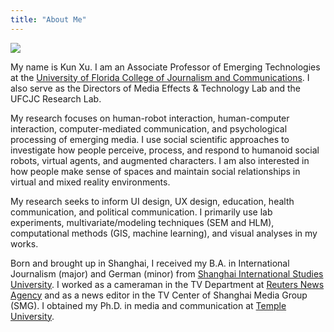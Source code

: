```yaml
---
title: "About Me"
---
```



![](~/Documents/GitHub/kunxu.github.io/images/me.jpg)

My name is Kun Xu. I am an Associate Professor of Emerging Technologies at the [University of Florida College of Journalism and Communications](https://www.jou.ufl.edu/). I also serve as the Directors of Media Effects & Technology Lab and the UFCJC Research Lab. 

My research focuses on human-robot interaction, human-computer interaction, computer-mediated communication, and psychological processing of emerging media. I use social scientific approaches to investigate how people perceive, process, and respond to humanoid social robots, virtual agents, and augmented characters. I am also interested in how people make sense of spaces and maintain social relationships in virtual and mixed reality environments. 

My research seeks to inform UI design, UX design, education, health communication, and political communication. I primarily use lab experiments, multivariate/modeling techniques (SEM and HLM), computational methods (GIS, machine learning), and visual analyses in my works.

Born and brought up in Shanghai, I received my B.A. in International Journalism (major) and German (minor) from [Shanghai International Studies University](http://en.shisu.edu.cn/). I worked as a cameraman in the TV Department at [Reuters News Agency](https://www.reuters.com/) and as a news editor in the TV Center of Shanghai Media Group (SMG). I obtained my Ph.D. in media and communication at [Temple University](https://klein.temple.edu/academics/media-and-communication-doctoral-program).
